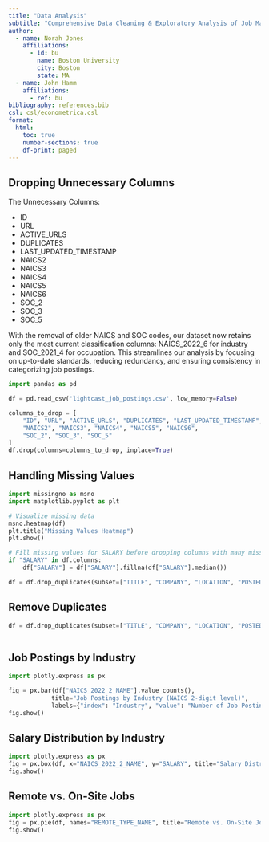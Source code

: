 ```yaml
---
title: "Data Analysis"
subtitle: "Comprehensive Data Cleaning & Exploratory Analysis of Job Market Trends"
author:
  - name: Norah Jones
    affiliations:
      - id: bu
        name: Boston University
        city: Boston
        state: MA
  - name: John Hamm
    affiliations:
      - ref: bu
bibliography: references.bib
csl: csl/econometrica.csl
format: 
  html:
    toc: true
    number-sections: true
    df-print: paged
---
```


## Dropping Unnecessary Columns


The Unnecessary Columns:


- ID
- URL
- ACTIVE_URLS
- DUPLICATES
- LAST_UPDATED_TIMESTAMP
- NAICS2
- NAICS3
- NAICS4
- NAICS5
- NAICS6
- SOC_2
- SOC_3
- SOC_5


With the removal of older NAICS and SOC codes, our dataset now retains only the most current classification columns: NAICS_2022_6 for industry and SOC_2021_4 for occupation. This streamlines our analysis by focusing on up-to-date standards, reducing redundancy, and ensuring consistency in categorizing job postings.


```python
import pandas as pd

df = pd.read_csv('lightcast_job_postings.csv', low_memory=False)

columns_to_drop = [
    "ID", "URL", "ACTIVE_URLS", "DUPLICATES", "LAST_UPDATED_TIMESTAMP",
    "NAICS2", "NAICS3", "NAICS4", "NAICS5", "NAICS6",
    "SOC_2", "SOC_3", "SOC_5"
]
df.drop(columns=columns_to_drop, inplace=True)

```

## Handling Missing Values

```python
import missingno as msno
import matplotlib.pyplot as plt

# Visualize missing data
msno.heatmap(df)
plt.title("Missing Values Heatmap")
plt.show()

# Fill missing values for SALARY before dropping columns with many missing values
if "SALARY" in df.columns:
    df["SALARY"] = df["SALARY"].fillna(df["SALARY"].median())

df = df.drop_duplicates(subset=["TITLE", "COMPANY", "LOCATION", "POSTED"], keep="first")
```

## Remove Duplicates

```python
df = df.drop_duplicates(subset=["TITLE", "COMPANY", "LOCATION", "POSTED"], keep="first")



```

## Job Postings by Industry
```python

import plotly.express as px

fig = px.bar(df["NAICS_2022_2_NAME"].value_counts(), 
            title="Job Postings by Industry (NAICS 2-digit level)",
            labels={"index": "Industry", "value": "Number of Job Postings"})
fig.show()
```

## Salary Distribution by Industry
```python
import plotly.express as px
fig = px.box(df, x="NAICS_2022_2_NAME", y="SALARY", title="Salary Distribution by Industry")
fig.show()


```

## Remote vs. On-Site Jobs
```python
import plotly.express as px
fig = px.pie(df, names="REMOTE_TYPE_NAME", title="Remote vs. On-Site Jobs")
fig.show()



```


